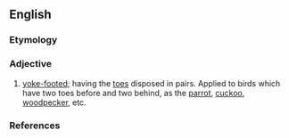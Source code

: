 ==English==

===Etymology===
{{prefix|zygo|dactylic}}

===Adjective===
{{en-adj|-}}

# {{zoology}} [[yoke-footed]]; having the [[toes]] disposed in pairs. Applied to birds which have two toes before and two behind, as the [[parrot]], [[cuckoo]], [[woodpecker]], etc.

===References===
{{Webster 1913}}